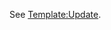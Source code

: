 <includeonly>{{:Game Updates/{{{1}}}|pagename=Game Updates/{{{1}}}}}</includeonly><noinclude>See [[Template:Update]].</noinclude>